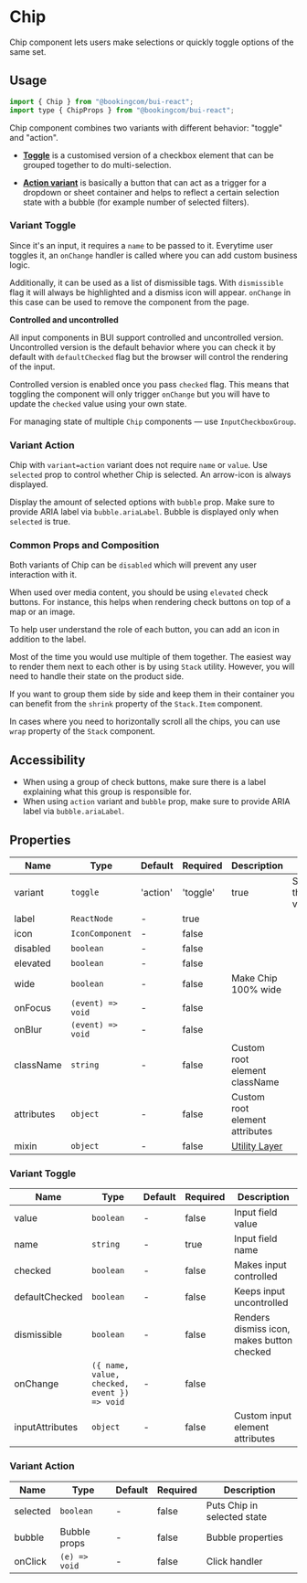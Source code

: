 # Chip

<Featured>
  Chip component lets users make selections or quickly toggle options of the
  same set.
</Featured>

<Grid>
  <CrossLink
    title="Chip"
    type="documentation"
    text="Learn more about the Chip design anatomy and best-practices."
    section="Design documentation"
    href="https://design.booking.com/article/bui/components/elements/chip/"
    target="_blank"
  />
</Grid>

## Usage

```jsx
import { Chip } from "@bookingcom/bui-react";
import type { ChipProps } from "@bookingcom/bui-react";
```

Chip component combines two variants with different behavior: "toggle" and "action".

- <a href="#Variant-Toggle">**Toggle**</a> is a customised version of a checkbox
  element that can be grouped together to do multi-selection.

- <a href="#Variant-Action">**Action variant**</a> is basically a button that can
  act as a trigger for a dropdown or sheet container and helps to reflect a certain
  selection state with a bubble (for example number of selected filters).

### Variant Toggle

Since it's an input, it requires a `name` to be passed to it.
Everytime user toggles it, an `onChange` handler is called where you can add custom business logic.

<Example name="default" />

Additionally, it can be used as a list of dismissible tags.
With `dismissible` flag it will always be highlighted and a dismiss icon will appear.
`onChange` in this case can be used to remove the component from the page.

<Example name="dismissible" />

**Controlled and uncontrolled**

All input components in BUI support controlled and uncontrolled version.
Uncontrolled version is the default behavior where you can check it by default with `defaultChecked` flag but the browser will control the rendering of the input.

Controlled version is enabled once you pass `checked` flag.
This means that toggling the component will only trigger `onChange` but you will have to update the `checked` value using your own state.

<Example name="controlledAndUncontrolled" />

For managing state of multiple `Chip` components — use `InputCheckboxGroup`.

### Variant Action

Chip with `variant=action` variant does not require `name` or `value`. Use `selected` prop to control whether Chip is selected.
An arrow-icon is always displayed.

<Example name="variantAction" />

Display the amount of selected options with `bubble` prop. Make sure to provide ARIA label via `bubble.ariaLabel`.
Bubble is displayed only when `selected` is true.

<Example name="variantActionBubble" />

### Common Props and Composition

Both variants of Chip can be `disabled` which will prevent any user interaction with it.

<Example name="disabled" />

When used over media content, you should be using `elevated` check buttons.
For instance, this helps when rendering check buttons on top of a map or an image.

<Example name="elevated" />

To help user understand the role of each button, you can add an icon in addition to the label.

<Example name="icon" />

Most of the time you would use multiple of them together.
The easiest way to render them next to each other is by using `Stack` utility.
However, you will need to handle their state on the product side.

<Example name="group" />

If you want to group them side by side and keep them in their container you can benefit from the `shrink` property of the `Stack.Item` component.

<Example name="multiline" />

In cases where you need to horizontally scroll all the chips, you can use `wrap` property of the `Stack` component.

<Example name="horizontalScroll" />

## Accessibility

- When using a group of check buttons, make sure there is a label explaining what this group is responsible for.
- When using `action` variant and `bubble` prop, make sure to provide ARIA label via `bubble.ariaLabel`.

## Properties

| Name       | Type              | Default  | Required | Description                                                                                                    |                  |
| ---------- | ----------------- | -------- | -------- | -------------------------------------------------------------------------------------------------------------- | ---------------- |
| variant    | `toggle`          | 'action' | 'toggle' | true                                                                                                           | Sets the variant |
| label      | `ReactNode`       | -        | true     |                                                                                                                |                  |
| icon       | `IconComponent`   | -        | false    |                                                                                                                |                  |
| disabled   | `boolean`         | -        | false    |                                                                                                                |                  |
| elevated   | `boolean`         | -        | false    |                                                                                                                |                  |
| wide       | `boolean`         | -        | false    | Make Chip 100% wide                                                                                            |
| onFocus    | `(event) => void` | -        | false    |                                                                                                                |                  |
| onBlur     | `(event) => void` | -        | false    |                                                                                                                |                  |
| className  | `string`          | -        | false    | Custom root element className                                                                                  |                  |
| attributes | `object`          | -        | false    | Custom root element attributes                                                                                 |                  |
| mixin        | `object`          | -        | false    | [Utility Layer](?page=Getting%2520started%252FDevelopment%252FComponents&view=documentation#BUI-Utility-Layer) |

### Variant Toggle

| Name            | Type                                        | Default | Required | Description                                |
| --------------- | ------------------------------------------- | ------- | -------- | ------------------------------------------ |
| value           | `boolean`                                   | -       | false    | Input field value                          |
| name            | `string`                                    | -       | true     | Input field name                           |
| checked         | `boolean`                                   | -       | false    | Makes input controlled                     |
| defaultChecked  | `boolean`                                   | -       | false    | Keeps input uncontrolled                   |
| dismissible     | `boolean`                                   | -       | false    | Renders dismiss icon, makes button checked |
| onChange        | `({ name, value, checked, event }) => void` | -       | false    |                                            |
| inputAttributes | `object`                                    | -       | false    | Custom input element attributes            |

### Variant Action

| Name     | Type          | Default | Required | Description                 |
| -------- | ------------- | ------- | -------- | --------------------------- |
| selected | `boolean`     | -       | false    | Puts Chip in selected state |
| bubble   | Bubble props  | -       | false    | Bubble properties           |
| onClick  | `(e) => void` | -       | false    | Click handler               |
